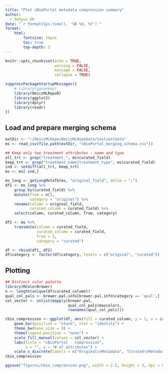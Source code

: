 ```yaml
---
title: "Plot cBioPortal metadata compression summary"
author:
  - Sehyun Oh
date: "`r format(Sys.time(), '%B %d, %Y')`"
format:
    html:
        fontsize: 14pxs
        toc: true
        top-depth: 3
---
```


```r
knitr::opts_chunk$set(echo = TRUE, 
                      warning = FALSE,
                      message = FALSE,
                      collapse = TRUE)
```

```r
suppressPackageStartupMessages({
    # library(ggsankey)
    library(OmicsMLRepoR)
    library(ggplot2)
    library(dplyr)
    library(readr)
})
```

## Load and prepare merging schema
```r
extDir <- "~/OmicsMLRepo/OmicsMLRepoData/inst/extdata"
ms <- read_csv(file.path(extDir, "cBioPortal_merging_schema.csv"))
```

```r
## Keep only two treatment attributes - name and type
all_trt <- grep("treatment_", ms$curated_field)
keep_trt <- grep("treatment_name|treatment_type", ms$curated_field)
ind <- setdiff(all_trt, keep_trt)
ms <- ms[-ind,]
```

```r
ms_long <- getLongMetaTb(ms, "original_field", delim = ";")
df1 <- ms_long %>%
    group_by(curated_field) %>%
    mutate(from = n(),
           category = "original") %>%
    rename(column = original_field,
           curated_column = curated_field) %>%
    select(column, curated_column, from, category)

df2 <- ms %>%
    transmute(column = curated_field,
              curated_column = curated_field,
              from = 1,
              category = "curated")

df <- rbind(df1, df2)
df$category <- factor(df$category, levels = c("original", "curated"))
```

## Plotting
```r
## Distinct color palette
library(RColorBrewer)
n <- length(unique(df$curated_column))
qual_col_pals <- brewer.pal.info[brewer.pal.info$category == 'qual',]
col_vector <- unlist(mapply(brewer.pal, 
                            qual_col_pals$maxcolors, 
                            rownames(qual_col_pals)))
```

```r
cbio_compression <- ggplot(df, aes(fill = curated_column, y = 1, x = category)) +
    geom_bar(position = "stack", stat = "identity") +
    theme_bw(base_size = 9) +
    theme(legend.position = "none") +
    scale_fill_manual(values = col_vector) +
    labs(title = "cBioPortal - Compression", 
         x = "", y = "# of attributes") +
    scale_x_discrete(labels = c("Original\nMetadata", "Curated\nMetadata"))
cbio_compression
```

```r
ggsave("figures/cbio_compression.png", width = 2.5, height = 3, dpi = 600)
```

